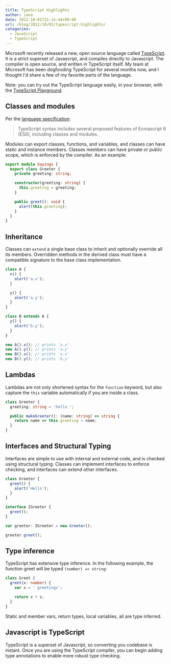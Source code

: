 ```yaml
---
title: TypeScript Highlights
author: iano
date: 2012-10-01T21:14:44+00:00
url: /blog/2012/10/01/typescript-highlights/
categories:
  - JavaScript
  - TypeScript
---
```


Microsoft recently released a new, open source language called [TypeScript][1]. It is a strict superset of Javascript, and compiles directly to Javascript. The compiler is open source, and written in TypeScript itself. My team at Microsoft has been dogfooding TypeScript for several months now, and I thought I'd share a few of my favorite parts of the language.

<!-- more -->

Note: you can try out the TypeScript language easily, in your browser, with the [TypeScript Playground][2].

## Classes and modules

Per the [language specification][3]:

> TypeScript syntax includes several proposed features of Ecmascript 6 (ES6), including classes and modules.

Modules can export classes, functions, and variables, and classes can have static and instance members. Classes members can have private or public scope, which is enforced by the compiler. As an example:

```typescript
export module Sayings {
  export class Greeter {
    private greeting: string;

    constructor(greeting: string) {
      this.greeting = greeting;
    }

    public greet(): void {
      alert(this.greeting);
    }
  }
}
```

## Inheritance

Classes can `extend` a single base class to inherit and optionally override all its members. Overridden methods in the derived class must have a compatible signature to the base class implementation.

```typescript
class A {
  x() {
    alert('a.x');
  }

  y() {
    alert('a.y');
  }
}

class B extends A {
  y() {
    alert('b.y');
  }
}

new A().x(); // prints 'a.x'
new A().y(); // prints 'a.y'
new B().x(); // prints 'a.x'
new B().y(); // prints 'b.y'
```

## Lambdas

Lambdas are not only shortened syntax for the `function` keyword, but also capture the `this` variable automatically if you are inside a class.

```typescript
class Greeter {
  greeting: string = 'hello ';

  public makeGreeter(): (name: string) => string {
    return name => this.greeting + name;
  }
}
```

## Interfaces and Structural Typing

Interfaces are simple to use with internal and external code, and is checked using structural typing. Classes can implement interfaces to enforce checking, and interfaces can extend other interfaces.

```typescript
class Greeter {
  greet() {
    alert('Hello');
  }
}

interface IGreeter {
  greet();
}

var greeter: IGreeter = new Greeter();

greeter.greet();
```

## Type inference

TypeScript has extensive type inference. In the following example, the function greet will be typed `(number) => string`:

```typescript
class Greet {
  greet(x: number) {
    var s = ' greetings';

    return x + s;
  }
}
```

Static and member vars, return types, local variables, all are type inferred.

## Javascript is TypeScript

TypeScript is a superset of Javascript, so converting you codebase is instant. Once you are using the TypeScript compiler, you can begin adding type annotations to enable more robust type checking.

[1]: http://www.typescriptlang.org
[2]: http://typescriptlang.org/playground
[3]: http://go.microsoft.com/fwlink/?LinkId=267238
